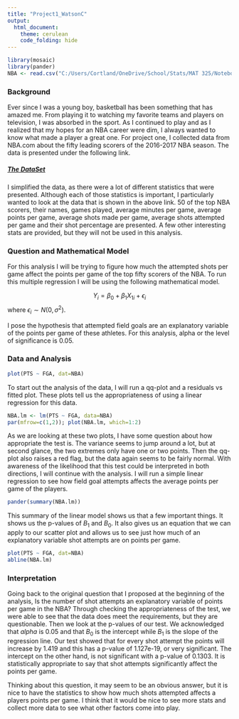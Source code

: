 ---
title: "Project1_WatsonC"
output: 
  html_document:
    theme: cerulean
    code_folding: hide
---

<script type="text/javascript">
 function showhide(id) {
    var e = document.getElementById(id);
    e.style.display = (e.style.display == 'block') ? 'none' : 'block';
 }
</script>

```{r, include=FALSE}
library(mosaic)
library(pander)
NBA <- read.csv("C:/Users/Cortland/OneDrive/School/Stats/MAT 325/Notebook/Math 325 Notebook/Math 325 Notebook/Data/NBA.csv")

```

### Background
Ever since I was a young boy, basketball has been something that has amazed me. From playing it to watching my favorite teams and players on television, I was absorbed in the sport. As I continued to play and as I realized that my hopes for an NBA career were dim, I always wanted to know what made a player a great one. For project one, I collected data from NBA.com about the fifty leading scorers of the 2016-2017 NBA season. The data is presented under the following link.

##### <a href="javascript:showhide('dataset')">The DataSet </a>

<div id="dataset" style="display:none;">

```{r}
knitr::kable(NBA)
```

</div>

I simplified the data, as there were a lot of different statistics that were presented. Although each of those statistics is important, I particularly wanted to look at the data that is shown in the above link. 50 of the top NBA scorers, their names, games played, average minutes per game, average points per game, average shots made per game, average shots attempted per game and their shot percentage are presented. A few other interesting stats are provided, but they will not be used in this analysis.

### Question and Mathematical Model

For this analysis I will be trying to figure how much the attempted shots per game affect the points per game of the top fifty scorers of the NBA. To run this multiple regression I will be using the following mathematical model.

$$
  Y_i = \beta_0 + \beta_1 X_{1i} + \epsilon_i
$$
where $\epsilon_i\sim N(0,\sigma^2)$.

I pose the hypothesis that attempted field goals are an explanatory variable of the points per game of these athletes. For this analysis, alpha or the level of significance is 0.05.

### Data and Analysis

```{r}
plot(PTS ~ FGA, dat=NBA)

```


To start out the analysis of the data, I will run a qq-plot and a residuals vs fitted plot. These plots tell us the appropriateness of using a linear regression for this data. 

```{r}
NBA.lm <- lm(PTS ~ FGA, data=NBA)
par(mfrow=c(1,2)); plot(NBA.lm, which=1:2)

```

As we are looking at these two plots, I have some question about how appropriate the test is. The variance seems to jump around a lot, but at second glance, the two extremes only have one or two points. Then the qq-plot also raises a red flag, but the data again seems to be fairly normal. With awareness of the likelihood that this test could be interpreted in both directions, I will continue with the analysis. I will run a simple linear regression to see how field goal attempts affects the average points per game of the players.

```{r}
pander(summary(NBA.lm))
```

This summary of the linear model shows us that a few important things. It shows us the p-values of $B_1$ and $B_0$. It also gives us an equation that we can apply to our scatter plot and allows us to see just how much of an explanatory variable shot attempts are on points per game.

```{r}
plot(PTS ~ FGA, dat=NBA)
abline(NBA.lm)
```

### Interpretation

Going back to the original question that I proposed at the beginning of the analysis, Is the number of shot attempts an explanatory variable of points per game in the NBA? Through checking the appropriateness of the test, we were able to see that the data does meet the requirements, but they are questionable. Then we look at the p-values of our test. We acknowledged that $alpha$ is 0.05 and that $B_0$ is the intercept while $B_1$ is the slope of the regression line. Our test showed that for every shot attempt the points will increase by 1.419 and this has a p-value of 1.127e-19, or very significant. The intercept on the other hand, is not significant with a p-value of 0.1303. It is statistically appropriate to say that shot attempts significantly affect the points per game.

Thinking about this question, it may seem to be an obvious answer, but it is nice to have the statistics to show how much shots attempted affects a players points per game. I think that it would be nice to see more stats and collect more data to see what other factors come into play.




